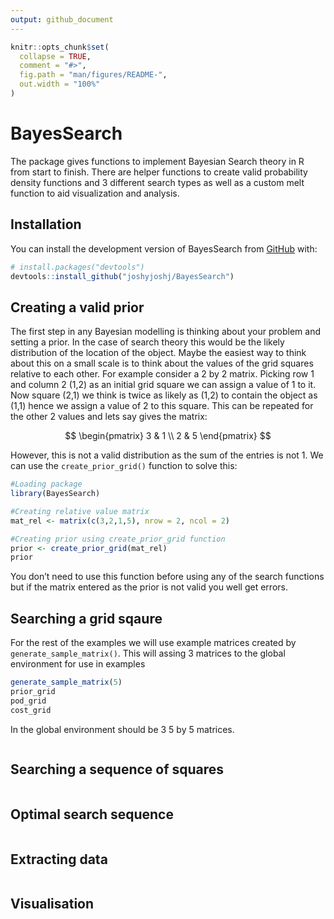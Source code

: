 ```yaml
---
output: github_document
---
```


<!-- README.md is generated from README.Rmd. Please edit that file -->

```r
knitr::opts_chunk$set(
  collapse = TRUE,
  comment = "#>",
  fig.path = "man/figures/README-",
  out.width = "100%"
)
```

# BayesSearch

<!-- badges: start -->
<!-- badges: end -->

The package gives functions to implement Bayesian Search theory in R from start to finish. There are helper functions to create valid probability density functions and 3 different search types as well as a custom melt function to aid visualization and analysis.

## Installation

You can install the development version of BayesSearch from [GitHub](https://github.com/) with:

``` r
# install.packages("devtools")
devtools::install_github("joshyjoshj/BayesSearch")
```

## Creating a valid prior

The first step in any Bayesian modelling is thinking about your problem and setting a prior. In the case of search theory this would be the likely distribution of the location of the object. Maybe the easiest way to think about this on a small scale is to think about the values of the grid squares relative to each other. For example consider a 2 by 2 matrix. Picking row 1 and column 2 (1,2) as an initial grid square we can assign a value of 1 to it. Now square (2,1) we think is twice as likely as (1,2) to contain the object as (1,1) hence we assign a value of 2 to this square. This can be repeated for the other 2 values and lets say gives the matrix:

$$ \begin{pmatrix} 3 & 1 \\ 2 & 5 \end{pmatrix} $$

However, this is not a valid distribution as the sum of the entries is not 1. We can use the `create_prior_grid()` function to solve this:

```r
#Loading package
library(BayesSearch)

#Creating relative value matrix
mat_rel <- matrix(c(3,2,1,5), nrow = 2, ncol = 2)

#Creating prior using create_prior_grid function
prior <- create_prior_grid(mat_rel)
prior

```

You don't need to use this function before using any of the search functions but if the matrix entered as the prior is not valid you well get errors.

## Searching a grid sqaure

For the rest of the examples we will use example matrices created by `generate_sample_matrix()`. This will assing 3 matrices to the global environment for use in examples 

```r
generate_sample_matrix(5)
prior_grid
pod_grid
cost_grid
```

In the global environment should be 3 5 by 5 matrices. 



```r

```

## Searching a sequence of squares



```r

```

## Optimal search sequence



```r

```

## Extracting data



```r

```

## Visualisation



```r

```
